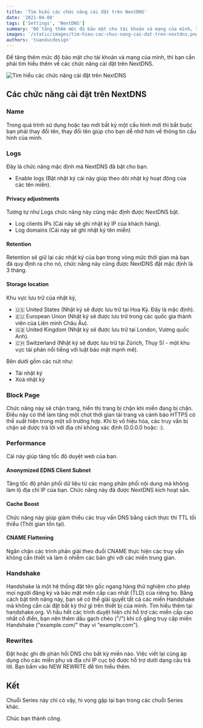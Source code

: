 ```yaml
---
title: 'Tìm hiểu các chức năng cài đặt trên NextDNS'
date: '2021-04-08'
tags: ['Settings', 'NextDNS']
summary: 'Để tăng thêm mức độ bảo mật cho tài khoản và mạng của mình, thì bạn cần phải tìm hiểu thêm về các chức năng cài đặt trên NextDNS.'
images: '/static/images/tim-hieu-cac-chuc-nang-cai-dat-tren-nextdns.png'
authors: 'tuanducdesign'
---
```


Để tăng thêm mức độ bảo mật cho tài khoản và mạng của mình, thì bạn cần phải tìm hiểu thêm về các chức năng cài đặt trên NextDNS.

![Tìm hiểu các chức năng cài đặt trên NextDNS](/static/images/tim-hieu-cac-chuc-nang-cai-dat-tren-nextdns.png)

## Các chức năng cài đặt trên NextDNS

### Name

Trong quá trình sử dụng hoặc tạo mới bất kỳ một cấu hình mới thì bắt buộc bạn phải thay đổi tên, thay đổi tên giúp cho bạn dễ nhớ hơn về thông tin cấu hình của mình.

### Logs

Đây là chức năng mặc định mà NextDNS đã bật cho bạn.

- Enable logs (Bật nhật ký cái này giúp theo dõi nhật ký hoạt động của các tên miền).

#### Privacy adjustments

Tương tự như Logs chức năng này cũng mặc định được NextDNS bật.

- Log clients IPs (Cái này sẽ ghi nhật ký IP của khách hàng).
- Log domains (Cái này sẽ ghi nhật ký tên miền)

#### Retention

Retention sẽ giữ lại các nhật ký của bạn trong vòng mức thời gian mà bạn đã quy định ra cho nó, chức năng này cũng được NextDNS đặt mặc định là 3 tháng.

#### Storage location

Khu vực lưu trữ của nhật ký,

- 🇺🇸 United States (Nhật ký sẽ được lưu trữ tại Hoa Kỳ. Đây là mặc định).
- 🇪🇺 European Union (Nhật ký sẽ được lưu trữ trong các quốc gia thành viên của Liên minh Châu Âu).
- 🇬🇧 United Kingdom (Nhật ký sẽ được lưu trữ tại London, Vương quốc Anh).
- 🇨🇭 Switzerland (Nhật ký sẽ được lưu trữ tại Zürich, Thụy Sĩ - một khu vực tài phán nổi tiếng với luật bảo mật mạnh mẽ).

Bên dưới gồm các nút như:

- Tải nhật ký
- Xoá nhật ký

### Block Page

Chức năng này sẽ chặn trang, hiển thị trang bị chặn khi miền đang bị chặn. Điều này có thể làm tăng một chút thời gian tải trang và cảnh báo HTTPS có thể xuất hiện trong một số trường hợp. Khi bị vô hiệu hóa, các truy vấn bị chặn sẽ được trả lời với địa chỉ không xác định (0.0.0.0 hoặc: :).

### Performance

Cái này giúp tăng tốc độ duyệt web của bạn.

#### Anonymized EDNS Client Subnet

Tăng tốc độ phân phối dữ liệu từ các mạng phân phối nội dung mà không làm lộ địa chỉ IP của bạn. Chức năng này đã được NextDNS kích hoạt sẵn.

#### Cache Boost

Chức năng này giúp giảm thiểu các truy vấn DNS bằng cách thực thi TTL tối thiểu (Thời gian tồn tại).

#### CNAME Flattening

Ngăn chặn các trình phân giải theo đuổi CNAME thực hiện các truy vấn không cần thiết và làm ô nhiễm các bản ghi với các miền trung gian.

### Handshake

Handshake là một hệ thống đặt tên gốc ngang hàng thử nghiệm cho phép mọi người đăng ký và bảo mật miền cấp cao nhất (TLD) của riêng họ. Bằng cách bật tính năng này, bạn sẽ có thể giải quyết tất cả các miền Handshake mà không cần cài đặt bất kỳ thứ gì trên thiết bị của mình. Tìm hiểu thêm tại handshake.org. Vì hầu hết các trình duyệt hiện chỉ hỗ trợ các miền cấp cao nhất cổ điển, bạn nên thêm dấu gạch chéo ("/") khi cố gắng truy cập miền Handshake ("example.com/" thay vì "example.com").

### Rewrites

Đặt hoặc ghi đè phản hồi DNS cho bất kỳ miền nào. Việc viết lại cũng áp dụng cho các miền phụ và địa chỉ IP cục bộ được hỗ trợ dưới dạng câu trả lời. Bạn bấm vào NEW REWRITE để tìm hiểu thêm.

## Kết

Chuỗi Series này chỉ có vậy, hi vọng gặp lại bạn trong các chuỗi Series khác.

Chúc bạn thành công.
